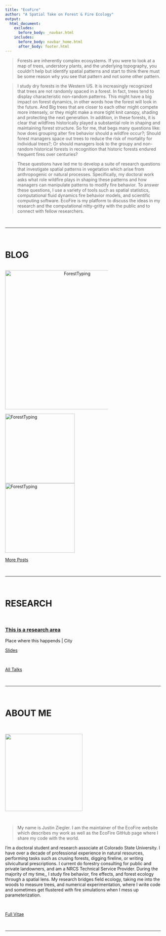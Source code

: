 ```yaml
---
title: "EcoFire"
author: "A Spatial Take on Forest & Fire Ecology"
output:
  html_document:
    excludes:
      before_body: _navbar.html
    includes:
      before_body: navbar_home.html
      after_body: footer.html
---
```


> Forests are inherently complex ecosystems. If you were to look at a map of trees, understory plants, and the underlying topography, you couldn't help but identify spatial patterns and start to think there must be some reason why you see that pattern and not some other pattern. 

>I study dry forests in the Western US. It is increasingly recognized that trees are not randomly spaced in a forest. In fact, trees tend to display characteristic non-random patterns. This might have a big impact on forest dynamics, in other words how the forest will look in the future. And
Big trees that are closer to each other might compete more intensely, or they might make a more tight knit canopy, shading and protecting the next generation. In addition, in these forests, it is clear that wildfires historically played a substantial role in shaping and maintaining forest structure. So for me, that begs many questions like: how does grouping alter fire behavior should a wildfire occur?; Should forest managers space out trees to reduce the risk of mortality for individual trees?; Or should managers look to the groupy and non-random historical forests in recognition that historic forests endured frequent fires over centuries?  

>These questions have led me to develop a suite of research questions that investigate spatial patterns in vegetation which arise from anthropogenic or natural processes. Specifically, my doctoral work asks what role wildfire plays in shaping these patterns and how managers can manipulate patterns to modify fire behavior. To answer these questions, I use a variety of tools such as spatial statistics, computational fluid dynamics fire behavior models, and scientific computing software. EcoFire is my platform to discuss the ideas in my research and the computational nitty-gritty with the public and to connect with fellow researchers.

<br>
<hr>
<br>

<a class="anchor" id="blog-posts"></a>

<h1>BLOG</h1>
<style>
.column-left{
  float: left;
  width: 66%;
  text-align: center;
}
.column-center{
  display: inline-block;
  width: 33%;
  text-align: center;
}
</style>

<div class="column-left">
<a href="blog-forest-typing-with-stem-maps.html"><img src="site_content/img/blog-forest-typing-with-stem-maps.png" title="ForestTyping" width="450" height="450" /></a> 
</div>
<div class="column-right">
<a href="blog-forest-typing-with-stem-maps.html"><img src="site_content/img/blog-forest-typing-with-stem-maps.png" title="ForestTyping" width="225" height="225" /></a>  
<a href="blog-forest-typing-with-stem-maps.html"><img src="site_content/img/blog-forest-typing-with-stem-maps.png" title="ForestTyping" width="225" height="225" /></a></div>
<a class="btn btn-outline-secondary btn-lg" href="blog.html" role="button">More Posts</a>

<br>
<hr>
<br>

<a class="anchor" id="research"></a>

<h1>RESEARCH</h1>

<br>

<article>
<h3><a href="talk-2018-09-ucla-cpl.html">This is a research area</a></h3>
<div class="summary">
<p>Place where this happends | City</p>
<a class="btn btn-outline-primary btn-sm" href="talk-2018-09-ucla-cpl.html" role="button">Slides</a>
</div>
</article>

<br>

<a class="btn btn-outline-secondary btn-lg" href="research.html" role="button">All Talks</a>

<br>
<hr>
<br>

<a class="anchor" id="about"></a>

<h1>ABOUT ME</h1>

<br>

<img id="img-me" src="site_content/img/me.jpeg" width="250px" height="auto">

<br>

> My name is Justin Ziegler. I am the maintainer of the EcoFire website which describes my work as well as the EcoFire GitHub page where I share my code with the world. 

I'm a doctoral student and research associate at Colorado State University. I have over a decade of professional experience in natural resources, performing tasks such as crusing forests, digging fireline, or writing silvicultural prescriptions. I current do forestry consulting for public and private landowners, and am a NRCS Technical Service Provider. During the majority of my time,, I study fire behavior, fire effects, and forest ecology through a spatial lens. My research bridges field ecology, taking me into the woods to measure trees, and numerical experimentation, where I write code and sometimes get flustered with fire simulations when I mess up parameterization. 

<br>


<a class="btn btn-outline-secondary btn-lg" href="vitae.html" role="button">Full Vitae</a>


<br>
<hr>
<br>
